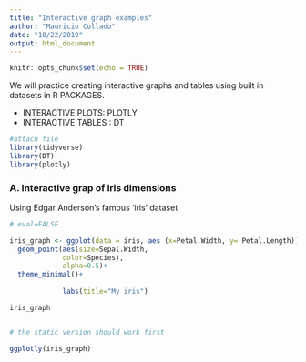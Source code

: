 ```yaml
---
title: "Interactive graph examples"
author: "Mauricio Collado"
date: "10/22/2019"
output: html_document
---
```


```r
knitr::opts_chunk$set(echo = TRUE)
```

We will practice creating interactive graphs and tables using built in datasets in R PACKAGES.

- INTERACTIVE PLOTS: PLOTLY
- INTERACTIVE TABLES : DT

```r

#attach file
library(tidyverse)
library(DT)
library(plotly)


```

### A. Interactive grap of iris dimensions

Using Edgar Anderson's famous 'iris' dataset


```r

# eval=FALSE

iris_graph <- ggplot(data = iris, aes (x=Petal.Width, y= Petal.Length))+
  geom_point(aes(size=Sepal.Width,
             color=Species),
             alpha=0.5)+
  theme_minimal()+
  
             labs(title="My iris")

iris_graph


# the static version should work first

ggplotly(iris_graph)


```

